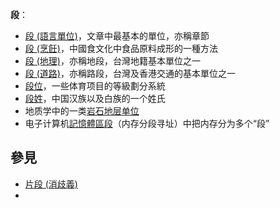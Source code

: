 '''段'''：
*[[段_(語言單位)|段 (語言單位)]]，文章中最基本的單位，亦稱章節
*[[段_(烹飪)|段 (烹飪)]]，中國食文化中食品原料成形的一種方法
*[[段_(地理)|段 (地理)]]，亦稱地段，台灣地籍基本單位之一
*[[段_(道路)|段 (道路)]]，亦稱路段，台灣及香港交通的基本單位之一
*[[段位|段位]]，一些体育项目的等級劃分系統
*[[段姓|段姓]]，中国汉族以及白族的一个姓氏
*地质学中的一类[[岩石地层单位|岩石地层单位]]
*电子计算机[[記憶體區段|記憶體區段]]（内存分段寻址）中把内存分为多个“段”

== 參見 ==
* [[片段_(消歧義)|片段 (消歧義)]]
* {{Lookfrom}}

{{disambig|D|Cat=一字消歧义}}